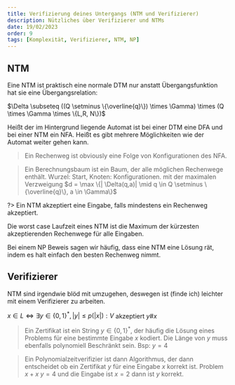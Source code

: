 ```yaml
---
title: Verifizierung deines Untergangs (NTM und Verifizierer)
description: Nützliches über Verifizierer und NTMs
date: 19/02/2023
order: 9
tags: [Komplexität, Verifizierer, NTM, NP]
---
```


## NTM

Eine NTM ist praktisch eine normale DTM nur anstatt Übergangsfunktion hat sie eine Übergangsrelation:

$\Delta \subseteq ((Q \setminus \{\overline{q}\}) \times \Gamma) \times (Q \times \Gamma \times \{L,R, N\})$

Heißt der im Hintergrund liegende Automat ist bei einer DTM eine DFA und bei einer NTM ein NFA. Heißt es gibt mehrere Möglichkeiten wie der Automat weiter gehen kann.

> Ein Rechenweg ist obviously eine Folge von Konfigurationen des NFA.

> Ein Berechnungsbaum ist ein Baum, der alle möglichen Rechenwege enthält. Wurzel: Start, Knoten: Konfigurationen. mit der maximalen Verzweigung $d = \max \{| \Delta(q,a)| \mid q \in Q \setminus \{\overline{q}\}, a \in \Gamma\}$

?> Ein NTM akzeptiert eine Eingabe, falls mindestens ein Rechenweg akzeptiert.

Die worst case Laufzeit eines NTM ist die Maximum der kürzesten akzeptierenden Rechenwege für alle Eingaben.

Bei einem NP Beweis sagen wir häufig, dass eine NTM eine Lösung rät, indem es halt einfach den besten Rechenweg nimmt.

## Verifizierer

NTM sind irgendwie blöd mit umzugehen, deswegen ist (finde ich) leichter mit einem Verifizierer zu arbeiten.

$x \in L \iff \exists y \in \{0,1\}^*, |y| \le p(|x|): V$ akzeptiert $y\#x$

> Ein Zertifikat ist ein String $y \in \{0,1\}^*$, der häufig die Lösung eines Problems für eine bestimmte Eingabe $x$ kodiert. Die Länge von $y$ muss ebenfalls polynomiell Beschränkt sein. Bsp: $y = 4$

> Ein Polynomialzeitverifizier ist dann Algorithmus, der dann entscheidet ob ein Zertifikat $y$ für eine Eingabe $x$ korrekt ist. Problem $x+x$ $y = 4$ und die Eingabe ist $x = 2$ dann ist $y$ korrekt.
